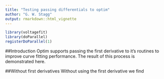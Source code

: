 ```yaml
---
title: "Testing passing differentials to optim"
author: "G. W. Stagg"
output: rmarkdown::html_vignette
---
```

<!--
%\VignetteEngine{knitr::rmarkdown}
%\VignetteIndexEntry{Testing passing differentials to optim}
-->
```r
library(voltagefit)
library(doParallel)
registerDoParallel(1)
```

##Introduction
Optim supports passing the first derivative to it's routines to improve curve fitting performance. The result of this process is demonstrated here.

##Without first derivatives
Without using the first derivative we find

